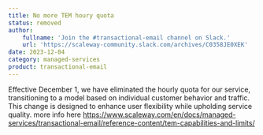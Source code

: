 ```yaml
---
title: No more TEM houry quota
status: removed
author:
    fullname: 'Join the #transactional-email channel on Slack.'
    url: 'https://scaleway-community.slack.com/archives/C0358JE0XEK'
date: 2023-12-04
category: managed-services
product: transactional-email
---
```


Effective December 1, we have eliminated the hourly quota for our service, transitioning to a model based on individual customer behavior and traffic.
This change is designed to enhance user flexibility while upholding service quality.
more info here https://www.scaleway.com/en/docs/managed-services/transactional-email/reference-content/tem-capabilities-and-limits/

